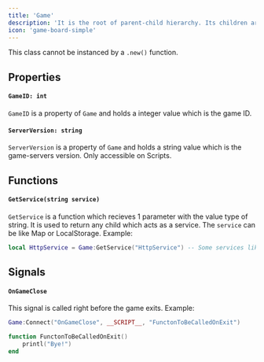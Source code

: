 ```yaml
---
title: 'Game'
description: 'It is the root of parent-child hierarchy. Its children are services, like Map'
icon: 'game-board-simple'
---
```


<Warning>This class cannot be instanced by a `.new()` function.</Warning>

## Properties
#### `GameID: int`
`GameID` is a property of `Game` and holds a integer value which is the game ID.

#### `ServerVersion: string`
`ServerVersion` is a property of `Game` and holds a string value which is the game-servers version. Only accessible on Scripts.

## Functions
#### `GetService(string service)`
`GetService` is a function which recieves 1 parameter with the value type of string. It is used to return any child which acts as a service. The `service` can be like Map or LocalStorage. Example:
```lua
local HttpService = Game:GetService("HttpService") -- Some services like HttpService can only be accessed by Serversided Scripts.
```

## Signals
#### `OnGameClose`
This signal is called right before the game exits. Example:
```lua
Game:Connect("OnGameClose", __SCRIPT__, "FunctonToBeCalledOnExit")

function FunctonToBeCalledOnExit()
    printl("Bye!")
end
```
